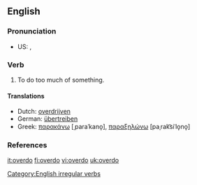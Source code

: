 ==English==

===Pronunciation===
*US: {{IPA|/'ovəɻdu/}}, {{SAMPA|/'ov@r\`du/}}

===Verb===
{{en-verb|overdoes|overdoing|overdid|overdone}}

# To do too much of something.

====Translations====
{{top}}
*Dutch: [[overdrijven]]
*German: [[übertreiben]]
*Greek: [[παρακάνω]] [ˌparaˈkano̞], [[παραξηλώνω]] [paˌrak͡siˈlo̞no̞]
{{mid}}
{{bottom}}

===References===
{{R:Century 1911}}
{{R:Webster 1913}}

[[Category:English irregular verbs]]

[[it:overdo]]
[[fi:overdo]]
[[vi:overdo]]
[[uk:overdo]]